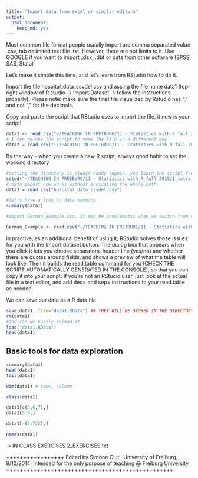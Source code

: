 ```yaml
---
title: "Import data from excel or similar editors"
output: 
  html_document: 
    keep_md: yes
---
```

Most common file format people usually import are comma separated value .csv, tab delimited text file .txt.
However, there are not limits to it. Use GOOGLE if you want to import .xlsx, .dbf or data from other software (SPSS, SAS, Stata)

Let's make it simple this time, and let's learn from RStudio how to do it.

Import the file hospital_data_csvdel.csv and assing the file name data1 (top-right window of R studio -> Import Dataset -> follow the instructions properly).
Please note: make sure the final file visualized by Rstudio has "." and not "," for the decimals. 

Copy and paste the script that RStudio uses to import the file, it now is your script!

```r
data1 <- read.csv("~/TEACHING IN FREIBURG/11 - Statistics with R fall 2015/1_intro to R and R Studio/hospital_data_csvdel.csv") #this is the example of my laptop
# I can re-use the script to name the file in a different way
data2 = read.csv("~/TEACHING IN FREIBURG/11 - Statistics with R fall 2015/1_intro to R and R Studio/hospital_data_csvdel.csv")
```

By the way - when you create a new R script, always good habit to set the working directory

```r
#setting the directory is always handy (again, you learn the script from R Studio Session-> set working directory -> choose directory)
setwd("~/TEACHING IN FREIBURG/11 - Statistics with R fall 2015/1_intro to R and R Studio")
# data import now works without indicating the whole path.
data3 = read.csv("hospital_data_csvdel.csv")

#let's have a look to data summary
summary(data1)
```

```r
#import German_Example.csv. It may be problematic when we switch from computers with "." to computers with "," as decimanls indicators, and viceversa. No worries, just pay attention when you use the Import Dataset button in R studio

German_Example <- read.csv("~/TEACHING IN FREIBURG/11 - Statistics with R fall 2015/1_intro to R and R Studio/German_Example.csv", dec=",")

```
In practive, as an additional benefit of using it, RStudio solves those issues for you with the Import dataset button. The dialog box that appears when 
you click it lets you choose separators, header line (yes/no) and whether there are quotes around fields, and shows a preview of what the table will 
look like. Then it builds the read.table command for you (CHECK THE SCRIPT AUTOMATICALLY GENERATED IN THE CONSOLE), so that you can copy it into your script. If you're not an RStudio user, just look at the actual file in a text editor, and add dec= and sep= instructions to your read.table as needed.

We can save our data as a R data file
```r
save(data1, file="data1.RData") ## THEY WILL BE STORED IN THE DIRECTORY YOU DID SET UP!
rm(data1)
#and can we easily reload it
load("data1.RData")
head(data1)
```


## Basic tools for data exploration
```r
summary(data1)
head(data1)
tail(data1)

dim(data1) # rows, column

class(data1)

data1[c(5,6,7),]
data1[5:9,]

data1[-(4:722),]

names(data1)

```

-> IN CLASS EXERCISES  2_EXERCISES.txt


+++++++++++++++++
Edited by Simone Ciuti, University of Freiburg, 9/10/2014; 
Intended for the only purpose of teaching @ Freiburg University
+++++++++++++++++++++++++++++++++++++++++++++++++